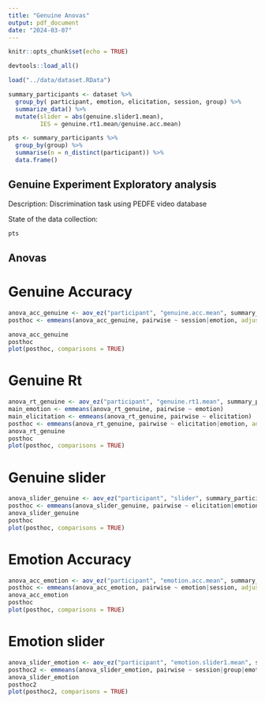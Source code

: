 ```yaml
---
title: "Genuine Anovas"
output: pdf_document
date: "2024-03-07"
---
```


```r
knitr::opts_chunk$set(echo = TRUE)
```

```r
devtools::load_all()
```

```r
load("../data/dataset.RData") 

summary_participants <- dataset %>%
  group_by( participant, emotion, elicitation, session, group) %>%
  summarize_data() %>%
  mutate(slider = abs(genuine.slider1.mean),
         IES = genuine.rt1.mean/genuine.acc.mean)

pts <- summary_participants %>%
  group_by(group) %>%
  summarise(n = n_distinct(participant)) %>%
  data.frame()

```

## Genuine Experiment Exploratory analysis

Description: Discrimination task using PEDFE video database

State of the data collection:
```r
pts
```
\tableofcontents

\newpage 
## Anovas

# Genuine Accuracy
```r
anova_acc_genuine <- aov_ez("participant", "genuine.acc.mean", summary_participants, within = c("emotion","session","elicitation"), between = "group")
posthoc <- emmeans(anova_acc_genuine, pairwise ~ session|emotion, adjust = "bonferroni")

anova_acc_genuine
posthoc
plot(posthoc, comparisons = TRUE)
```

\newpage 
# Genuine Rt
```r
anova_rt_genuine <- aov_ez("participant", "genuine.rt1.mean", summary_participants, within = c("emotion","session","elicitation"), between = "group")
main_emotion <- emmeans(anova_rt_genuine, pairwise ~ emotion)
main_elicitation <- emmeans(anova_rt_genuine, pairwise ~ elicitation)
posthoc <- emmeans(anova_rt_genuine, pairwise ~ elicitation|emotion, adjust = "bonferroni")
anova_rt_genuine
posthoc
plot(posthoc, comparisons = TRUE)
```

\newpage 
# Genuine slider
```r
anova_slider_genuine <- aov_ez("participant", "slider", summary_participants, within = c("emotion","session","elicitation"), between = "group")
posthoc <- emmeans(anova_slider_genuine, pairwise ~ elicitation|emotion, adjust = "bonferroni")
anova_slider_genuine
posthoc
plot(posthoc, comparisons = TRUE)
```

\newpage 
# Emotion Accuracy
```r
anova_acc_emotion <- aov_ez("participant", "emotion.acc.mean", summary_participants, within = c("emotion","session","elicitation"), between = "group")
posthoc <- emmeans(anova_acc_emotion, pairwise ~ emotion|session, adjust = "bonferroni")
anova_acc_emotion
posthoc
plot(posthoc, comparisons = TRUE)
```

\newpage 
# Emotion slider
```r
anova_slider_emotion <- aov_ez("participant", "emotion.slider1.mean", summary_participants, within = c("emotion","session","elicitation"), between = "group")
posthoc2 <- emmeans(anova_slider_emotion, pairwise ~ session|group|emotion|elicitation, adjust = "bonferroni")
anova_slider_emotion
posthoc2
plot(posthoc2, comparisons = TRUE)
```

